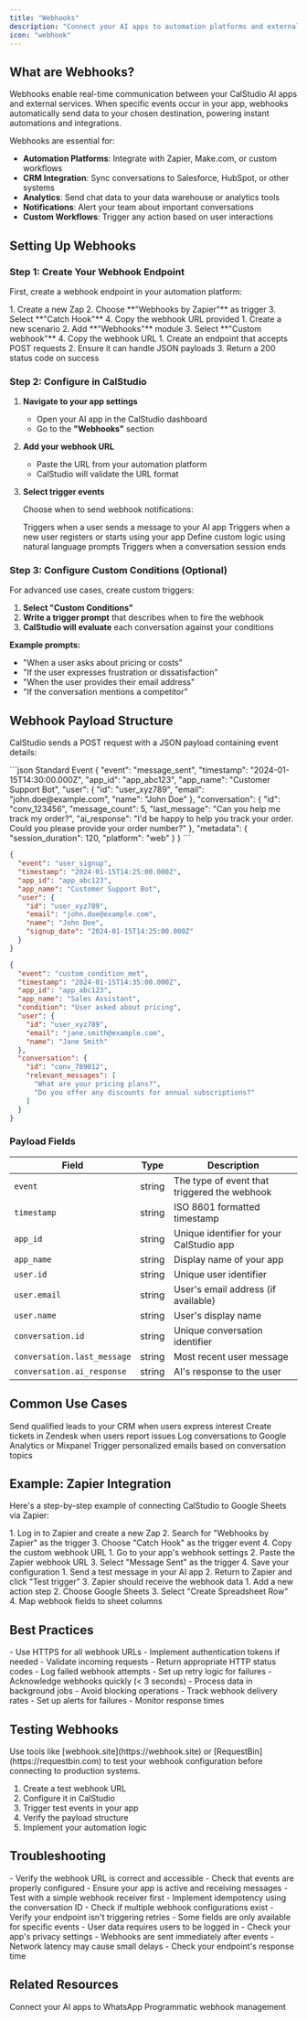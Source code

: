 ```yaml
---
title: "Webhooks"
description: "Connect your AI apps to automation platforms and external services"
icon: "webhook"
---
```


## What are Webhooks?

<Info>
  Webhooks enable real-time communication between your CalStudio AI apps and external services. When specific events occur in your app, webhooks automatically send data to your chosen destination, powering instant automations and integrations.
</Info>

Webhooks are essential for:
- **Automation Platforms**: Integrate with Zapier, Make.com, or custom workflows
- **CRM Integration**: Sync conversations to Salesforce, HubSpot, or other systems
- **Analytics**: Send chat data to your data warehouse or analytics tools
- **Notifications**: Alert your team about important conversations
- **Custom Workflows**: Trigger any action based on user interactions

## Setting Up Webhooks

### Step 1: Create Your Webhook Endpoint

First, create a webhook endpoint in your automation platform:

<Tabs>
  <Tab title="Zapier">
    1. Create a new Zap
    2. Choose **"Webhooks by Zapier"** as trigger
    3. Select **"Catch Hook"**
    4. Copy the webhook URL provided
  </Tab>
  <Tab title="Make.com">
    1. Create a new scenario
    2. Add **"Webhooks"** module
    3. Select **"Custom webhook"**
    4. Copy the webhook URL
  </Tab>
  <Tab title="Custom API">
    1. Create an endpoint that accepts POST requests
    2. Ensure it can handle JSON payloads
    3. Return a 200 status code on success
  </Tab>
</Tabs>

### Step 2: Configure in CalStudio

1. **Navigate to your app settings**
   - Open your AI app in the CalStudio dashboard
   - Go to the **"Webhooks"** section

2. **Add your webhook URL**
   - Paste the URL from your automation platform
   - CalStudio will validate the URL format

3. **Select trigger events**
   
   Choose when to send webhook notifications:
   
   <CardGroup cols={2}>
     <Card title="Message Sent" icon="message">
       Triggers when a user sends a message to your AI app
     </Card>
     <Card title="New User Signup" icon="user-plus">
       Triggers when a new user registers or starts using your app
     </Card>
     <Card title="Custom Conditions" icon="code-branch">
       Define custom logic using natural language prompts
     </Card>
     <Card title="Conversation End" icon="stop">
       Triggers when a conversation session ends
     </Card>
   </CardGroup>

### Step 3: Configure Custom Conditions (Optional)

For advanced use cases, create custom triggers:

1. **Select "Custom Conditions"**
2. **Write a trigger prompt** that describes when to fire the webhook
3. **CalStudio will evaluate** each conversation against your conditions

**Example prompts:**
- "When a user asks about pricing or costs"
- "If the user expresses frustration or dissatisfaction"
- "When the user provides their email address"
- "If the conversation mentions a competitor"

## Webhook Payload Structure

CalStudio sends a POST request with a JSON payload containing event details:

<CodeGroup>
```json Standard Event
{
  "event": "message_sent",
  "timestamp": "2024-01-15T14:30:00.000Z",
  "app_id": "app_abc123",
  "app_name": "Customer Support Bot",
  "user": {
    "id": "user_xyz789",
    "email": "john.doe@example.com",
    "name": "John Doe"
  },
  "conversation": {
    "id": "conv_123456",
    "message_count": 5,
    "last_message": "Can you help me track my order?",
    "ai_response": "I'd be happy to help you track your order. Could you please provide your order number?"
  },
  "metadata": {
    "session_duration": 120,
    "platform": "web"
  }
}
```

```json User Signup Event
{
  "event": "user_signup",
  "timestamp": "2024-01-15T14:25:00.000Z",
  "app_id": "app_abc123",
  "app_name": "Customer Support Bot",
  "user": {
    "id": "user_xyz789",
    "email": "john.doe@example.com",
    "name": "John Doe",
    "signup_date": "2024-01-15T14:25:00.000Z"
  }
}
```

```json Custom Condition Event
{
  "event": "custom_condition_met",
  "timestamp": "2024-01-15T14:35:00.000Z",
  "app_id": "app_abc123",
  "app_name": "Sales Assistant",
  "condition": "User asked about pricing",
  "user": {
    "id": "user_xyz789",
    "email": "jane.smith@example.com",
    "name": "Jane Smith"
  },
  "conversation": {
    "id": "conv_789012",
    "relevant_messages": [
      "What are your pricing plans?",
      "Do you offer any discounts for annual subscriptions?"
    ]
  }
}
```
</CodeGroup>

### Payload Fields

| Field | Type | Description |
|-------|------|-------------|
| `event` | string | The type of event that triggered the webhook |
| `timestamp` | string | ISO 8601 formatted timestamp |
| `app_id` | string | Unique identifier for your CalStudio app |
| `app_name` | string | Display name of your app |
| `user.id` | string | Unique user identifier |
| `user.email` | string | User's email address (if available) |
| `user.name` | string | User's display name |
| `conversation.id` | string | Unique conversation identifier |
| `conversation.last_message` | string | Most recent user message |
| `conversation.ai_response` | string | AI's response to the user |

## Common Use Cases

<CardGroup cols={2}>
  <Card title="Lead Capture" icon="user-plus">
    Send qualified leads to your CRM when users express interest
  </Card>
  <Card title="Support Escalation" icon="headset">
    Create tickets in Zendesk when users report issues
  </Card>
  <Card title="Analytics Tracking" icon="chart-line">
    Log conversations to Google Analytics or Mixpanel
  </Card>
  <Card title="Email Follow-up" icon="envelope">
    Trigger personalized emails based on conversation topics
  </Card>
</CardGroup>

## Example: Zapier Integration

Here's a step-by-step example of connecting CalStudio to Google Sheets via Zapier:

<Steps>
  <Step title="Create a Zap">
    1. Log in to Zapier and create a new Zap
    2. Search for "Webhooks by Zapier" as the trigger
    3. Choose "Catch Hook" as the trigger event
    4. Copy the custom webhook URL
  </Step>
  
  <Step title="Configure CalStudio">
    1. Go to your app's webhook settings
    2. Paste the Zapier webhook URL
    3. Select "Message Sent" as the trigger
    4. Save your configuration
  </Step>
  
  <Step title="Test the Connection">
    1. Send a test message in your AI app
    2. Return to Zapier and click "Test trigger"
    3. Zapier should receive the webhook data
  </Step>
  
  <Step title="Add Google Sheets Action">
    1. Add a new action step
    2. Choose Google Sheets
    3. Select "Create Spreadsheet Row"
    4. Map webhook fields to sheet columns
  </Step>
</Steps>

## Best Practices

<Steps>
  <Step title="Secure Your Endpoints">
    - Use HTTPS for all webhook URLs
    - Implement authentication tokens if needed
    - Validate incoming requests
  </Step>
  <Step title="Handle Errors Gracefully">
    - Return appropriate HTTP status codes
    - Log failed webhook attempts
    - Set up retry logic for failures
  </Step>
  <Step title="Process Asynchronously">
    - Acknowledge webhooks quickly (< 3 seconds)
    - Process data in background jobs
    - Avoid blocking operations
  </Step>
  <Step title="Monitor Performance">
    - Track webhook delivery rates
    - Set up alerts for failures
    - Monitor response times
  </Step>
</Steps>

## Testing Webhooks

<Tip>
  Use tools like [webhook.site](https://webhook.site) or [RequestBin](https://requestbin.com) to test your webhook configuration before connecting to production systems.
</Tip>

1. Create a test webhook URL
2. Configure it in CalStudio
3. Trigger test events in your app
4. Verify the payload structure
5. Implement your automation logic

## Troubleshooting

<AccordionGroup>
  <Accordion title="Webhook not firing">
    - Verify the webhook URL is correct and accessible
    - Check that events are properly configured
    - Ensure your app is active and receiving messages
    - Test with a simple webhook receiver first
  </Accordion>
  
  <Accordion title="Receiving duplicate webhooks">
    - Implement idempotency using the conversation ID
    - Check if multiple webhook configurations exist
    - Verify your endpoint isn't triggering retries
  </Accordion>
  
  <Accordion title="Missing data in payload">
    - Some fields are only available for specific events
    - User data requires users to be logged in
    - Check your app's privacy settings
  </Accordion>
  
  <Accordion title="Webhook delays">
    - Webhooks are sent immediately after events
    - Network latency may cause small delays
    - Check your endpoint's response time
  </Accordion>
</AccordionGroup>

## Related Resources

<CardGroup cols={2}>
  <Card title="WhatsApp Integration" icon="whatsapp" href="/account/whatsApp-integration">
    Connect your AI apps to WhatsApp
  </Card>
  <Card title="API Reference" icon="code" href="/api-reference/introduction">
    Programmatic webhook management
  </Card>
</CardGroup>